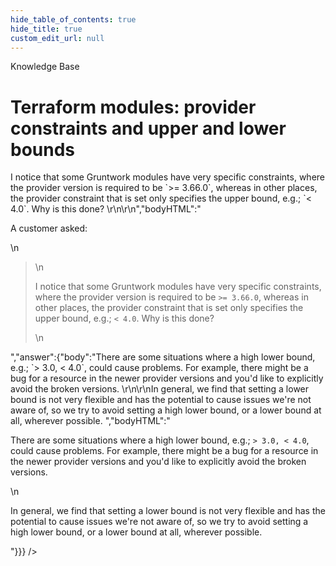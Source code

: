 ```yaml
---
hide_table_of_contents: true
hide_title: true
custom_edit_url: null
---
```



<CenterLayout>
<span className="title">Knowledge Base</span>
<h1>Terraform modules: provider constraints and upper and lower bounds</h1>
<GitHub discussion={{"id":"D_kwDOF8slf84AO0PN","number":208,"author":{"login":"zackproser"},"title":"Terraform modules: provider constraints and upper and lower bounds","body":"A customer asked: \r\n> I notice that some Gruntwork modules have very specific constraints, where the provider version is required to be `>= 3.66.0`, whereas in other places, the provider constraint that is set only specifies the upper bound, e.g.; `< 4.0`. Why is this done? \r\n\r\n","bodyHTML":"<p dir=\"auto\">A customer asked:</p>\n<blockquote>\n<p dir=\"auto\">I notice that some Gruntwork modules have very specific constraints, where the provider version is required to be <code class=\"notranslate\">&gt;= 3.66.0</code>, whereas in other places, the provider constraint that is set only specifies the upper bound, e.g.; <code class=\"notranslate\">&lt; 4.0</code>. Why is this done?</p>\n</blockquote>","answer":{"body":"There are some situations where a high lower bound, e.g.; `> 3.0, < 4.0`, could cause problems. For example, there might be a bug for a resource in the newer provider versions and you'd like to explicitly avoid the broken versions. \r\n\r\nIn general, we find that setting a lower bound is not very flexible and has the potential to cause issues we're not aware of, so we try to avoid setting a high lower bound, or a lower bound at all, wherever possible. ","bodyHTML":"<p dir=\"auto\">There are some situations where a high lower bound, e.g.; <code class=\"notranslate\">&gt; 3.0, &lt; 4.0</code>, could cause problems. For example, there might be a bug for a resource in the newer provider versions and you'd like to explicitly avoid the broken versions.</p>\n<p dir=\"auto\">In general, we find that setting a lower bound is not very flexible and has the potential to cause issues we're not aware of, so we try to avoid setting a high lower bound, or a lower bound at all, wherever possible.</p>"}}} />

</CenterLayout>
  

<!-- ##DOCS-SOURCER-START
{
  "sourcePlugin": "github-discussions",
  "hash": "38dcc33e267d2c4a178a9a01826212bb"
}
##DOCS-SOURCER-END -->
